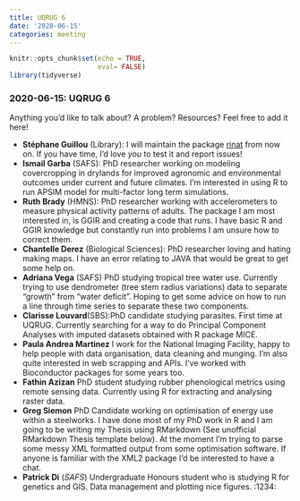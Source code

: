 ```yaml
---
title: UQRUG 6
date: '2020-06-15'
categories: meeting
---
```


```r
knitr::opts_chunk$set(echo = TRUE,
                      eval= FALSE)
library(tidyverse)

```

### 2020-06-15: UQRUG 6

Anything you'd like to talk about? A problem? Resources? Feel free to add it here!

* **Stéphane Guillou** (Library): I will maintain the package [rinat](https://github.com/ropensci/rinat) from now on. If you have time, I'd love *you* to test it and report issues!
* **Ismail Garba** (SAFS): PhD researcher working on modeling covercropping in drylands for improved agronomic and environmental outcomes under current and future climates. I'm interested in using R to run APSIM model for multi-factor long term simulations.
* **Ruth Brady** (HMNS): PhD researcher working with accelerometers to measure physical activity patterns of adults. The package I am most interested in, is GGIR and creating a code that runs. I have basic R and GGIR knowledge but constantly run into problems I am unsure how to correct them. 
* **Chantelle Derez** (Biological Sciences): PhD researcher loving and hating making maps. I have an error relating to JAVA that would be great to get some help on. 
* **Adriana Vega** (SAFS) PhD studying tropical tree water use. Currently trying to use dendrometer (tree stem radius variations) data to separate "growth" from "water deficit". Hoping to get some advice on how to run a line through time series to separate these two components.
* **Clarisse Louvard**(SBS):PhD candidate studying parasites. First time at UQRUG. Currently searching for a way to do Principal Component Analyses with imputed datasets obtained with R package MICE.
* **Paula Andrea Martinez** I work for the National Imaging Facility, happy to help people with data organisation, data cleaning and munging. I'm also quite interested in web scrapping and APIs. I've worked with Bioconductor packages for some years too.
*  **Fathin Azizan** PhD student studying rubber phenological metrics using remote sensing data. Currently using R for extracting and analysing raster data.
* **Greg Siemon** PhD Candidate working on optimisation of energy use within a steelworks. I have done most of my PhD work in R and I am going to be writing my Thesis using RMarkdown (See unofficial RMarkdown Thesis template below). At the moment I'm trying to parse some messy XML formatted output from some optimisation software. If anyone is familiar with the XML2 package I'd be interested to have a chat.
* **Patrick Di** (*SAFS*) Undergraduate Honours student who is studying R for genetics and GIS. Data management and plotting nice figures. :1234: 


